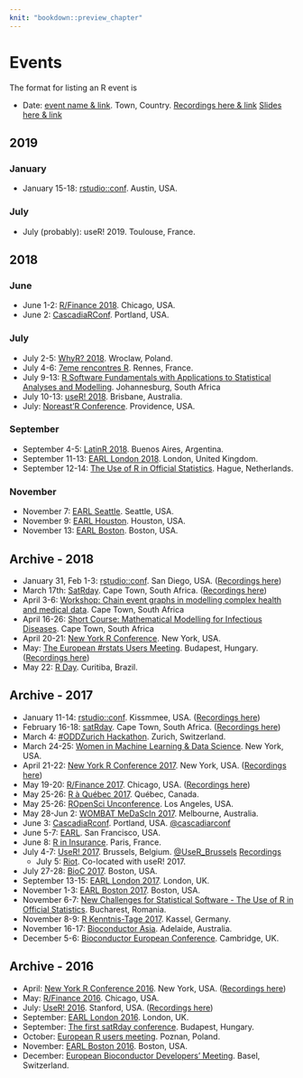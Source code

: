 ```yaml
---
knit: "bookdown::preview_chapter"
---
```


# Events

The format for listing an R event is

  * Date: [event name & link](http://www.example.com). Town, Country. [Recordings here & link](http://www.example.com) [Slides here & link](http://www.example.com)

## 2019 {-}

### January

  * January 15-18: [rstudio::conf](https://www.rstudio.com/conference/). Austin, USA.

### July

  * July (probably): useR! 2019. Toulouse, France.

## 2018 {-}

### June

 *  June 1-2: [R/Finance 2018](http://www.rinfinance.com). Chicago, USA.
 *  June 2: [CascadiaRConf](https://www.cascadiarconf.com). Portland, USA.

### July

 * July 2-5: [WhyR? 2018](http://whyr2018.pl/). Wroclaw, Poland.
 * July 4-6: [7eme rencontres R](https://r2018-rennes.sciencesconf.org). Rennes, France.
 * July 9-13: [R Software Fundamentals with Applications to Statistical Analyses and Modelling](http://www.sastat.org.za/sites/default/files/inline-files/2018-04-08_ShortCourse-RSoftwareFundamentals_Version-Noticeboards%28WithURL%29.pdf). Johannesburg, South Africa
 * July 10-13: [useR! 2018](https://user2018.r-project.org/). Brisbane, Australia.
 * July: [Noreast'R Conference](http://noreastrconf.com/). Providence, USA.

### September

 * September 4-5: [LatinR 2018](http://latin-r.com/). Buenos Aires, Argentina.
 * September 11-13: [EARL London 2018](https://earlconf.com/london/). London, United Kingdom.
 * September 12-14: [The Use of R in Official Statistics](https://www.aanmelder.nl/uros2018). Hague, Netherlands.
 
### November

 * November 7: [EARL Seattle](https://earlconf.com/boston). Seattle, USA.
 * November 9: [EARL Houston](https://earlconf.com/boston). Houston, USA.
 * November 13: [EARL Boston](https://earlconf.com/boston). Boston, USA.

## Archive - 2018 {-}

  * January 31, Feb 1-3: [rstudio::conf](https://www.rstudio.com/conference/). San Diego, USA. ([Recordings here](https://www.rstudio.com/resources/webinars/#cd2efd7cff89930bc))
  * March 17th: [SatRday](http://capetown2018.satrdays.org/). Cape Town, South Africa. ([Recordings here](https://www.youtube.com/watch?v=bVweO74kvtc&list=PLQPtslMzGu4oDr6hjKm1aQ2XN7P35vCbk))
  * April 3-6: [Workshop: Chain event graphs in modelling complex health and medical data](http://www.stats.uct.ac.za/stats/study/postgrad/shortcourses/chaineventgraphs). Cape Town, South Africa
  * April 16-26: [Short Course: Mathematical Modelling for Infectious Diseases](http://www.stats.uct.ac.za/stats/study/postgrad/shortcourses/MMID). Cape Town, South Africa
  * April 20-21: [New York R Conference](http://rstats.nyc/). New York, USA.
  * May: [The European #rstats Users Meeting](http://2018.erum.io/). Budapest, Hungary.  ([Recordings here](https://www.youtube.com/watch?list=PLUBl0DoLa5SAo_XRnkQA5GtEORg9K7kMh&v=4XxOUPgs9tc))
  * May 22: [R Day](http://rday.leg.ufpr.br/). Curitiba, Brazil.

## Archive - 2017 {-}

 * January 11-14: [rstudio::conf](https://www.rstudio.com/conference/). Kissmmee, USA. ([Recordings here](https://www.rstudio.com/resources/webinars/#ed21d83e49156bae4))
  * February 16-18: [satRday](http://satrdays.org/capetown2017/). Cape Town, South Africa. ([Recordings here]())
  * March 4: [#ODDZurich Hackathon](http://zurich-r-user-group.github.io/hackathon.html). Zurich, Switzerland.
  * March 24-25: [Women in Machine Learning & Data Science](http://www.wimldsdatadive.com/hackathons/2). New York, USA.
  * April 21-22: [New York R Conference 2017](http://www.rstats.nyc). New York, USA. ([Recordings here](https://www.rstats.nyc/2017/))
  * May 19-20: [R/Finance 2017](http://www.rinfinance.com). Chicago, USA. ([Recordings here](https://channel9.msdn.com/Events/RFinance/RFinance-2017))
  * May 25-26: [R à Québec 2017](http://raquebec.ulaval.ca/2017/). Québec, Canada.
  * May 25-26: [ROpenSci Unconference](https://ropensci.org/community/events.html). Los Angeles, USA.
  * May 28-Jun 2: [WOMBAT MeDaScIn 2017](http://www.datasciencemelbourne.com/medascin2017/). Melbourne, Australia.
  * June 3: [CascadiaRconf](https://cascadiarconf.com/2017). Portland, USA. [\@cascadiarconf](https://twitter.com/cascadiarconf)
  * June 5-7: [EARL](http://www.mango-solutions.com/wp/2017/01/earl-2017-abstract-submissions-open-for-san-francisco-and-london-san-francisco-dates-and-venue-announced/). San Francisco, USA.
   * June 8: [R in Insurance](https://rininsurance17.sciencesconf.org/). Paris, France. 
  * July 4-7: [UseR! 2017](http://www.user2017.brussels/). Brussels, Belgium. [\@UseR_Brussels](https://twitter.com/UseR_Brussels) [Recordings](https://channel9.msdn.com/events/useR-international-R-User-conferences/)
    * July 5: [Riot](http://riotworkshop.github.io/). Co-located with useR! 2017.
  * July 27-28: [BioC 2017](https://www.bioconductor.org/help/course-materials/2017/BioC2017/). Boston, USA.
  * September 13-15: [EARL London 2017](https://earlconf.com/london/). London, UK.
  * November 1-3: [EARL Boston 2017](https://earlconf.com/boston/). Boston, USA.
  * November 6-7: [New Challenges for Statistical Software - The Use of R in Official Statistics](http://www.r-project.ro/conference2017/). Bucharest, Romania.
  * November 8-9: [R Kenntnis-Tage 2017](http://www.eoda.de/de/R-Kenntnis-Tage.html). Kassel, Germany.
  * November 16-17: [Bioconductor Asia](https://www.abacbs.org/conference-workshops#bioc2017-link). Adelaide, Australia.
  * December 5-6: [Bioconductor European Conference](https://bioconductor.org/help/course-materials/2017/BioCEurope/). Cambridge, UK.

## Archive - 2016 {-}

  * April: [New York R Conference 2016](http://www.rstats.nyc). New York, USA. ([Recordings here](https://www.rstats.nyc/2017/))
  * May: [R/Finance 2016](http://www.rinfinance.com). Chicago, USA.
  * July: [UseR! 2016](http://user2016.org/). Stanford, USA. ([Recordings here](https://channel9.msdn.com/Events/useR-international-R-User-conference/useR2016))
  * September: [EARL London 2016](https://earlconf.com/london/). London, UK.
  * September: [The first satRday conference](http://budapest.satrdays.org). Budapest, Hungary.
  * October: [European R users meeting](http://erum.ue.poznan.pl/). Poznan, Poland.
  * November: [EARL Boston 2016](https://earlconf.com/boston/). Boston, USA.
  * December: [European Bioconductor Developers' Meeting](http://scicore.ch/events/eurobioc2016/). Basel, Switzerland.
